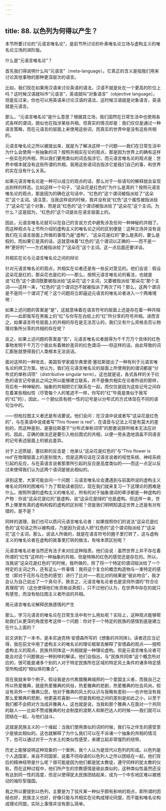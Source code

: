 ```yaml
---
---
---
```

title: 88. 以色列为何得以产生？
---




本节所要讨论的“元语言唯名论”，是前节所讨论的朴素唯名论立场与虚构主义的唯名论立场的进阶版。





什么是“元语言唯名论”？


首先我们得说明什么叫“元语言”（meta-language）。它真正的含义是指我们用来讨论其他事物的那种更深层次的语言。

比如，我们现在如果用汉语来讨论英语的语法，汉语不就是处在一个更高的阶位上吗？这时候汉语就叫作“元语言”，英语就叫“对象语言”（objective language）。但是反过来，你也可以用英语来讨论汉语的语法，这时候汉语就是对象语言，英语就是元语言。

那么，“元语言唯名论”是什么意思？根据其立场，我们固然在日常生活中也使用各式各样的谓词，貌似也在指涉某些共相，但真实的情况却是：我们仅仅是通过一种语言策略，而在元语言的层面上来使用这些词，而真实的世界中是没有这些共相的。

元语言唯名论之所以被提出来，就是为了解决这样一个问题——我们在日常生活中为什么会使用一些抽象的词？按照共相实在论的观点，那是因为世界上的确有这样一些实在的共相，所以我们要用类似的词去指涉它。而元语言唯名论的观点是：世界中根本就没有这些所谓的共相，我用这些语词去指涉它是我们自己的事，和世界的实在没有什么关系。

如果元语言唯名论是一种可以成立的观点的话，那么对于一些语句的解释就会呈现出别样的样态。比如这样一个句子，“这朵花是红色的”为什么是真的？按照元语言唯名论的观点，那是因为的确在这句话中，“红色的”这个谓词被指派给了“这朵花”这个主词。请注意，当我这样说的时候，我并没有说“红色”这个属性被指派给了“这朵花”这个对象，而是说“红色的”这个谓词被指派给了“这朵花”这个主词。为什么？这是因为，“红色的”这个词是处在语言层面上的。

因此，元语言唯名论就可以在自己的言说方式中避免涉及任何一种神秘的共相了。而这种观点与上节所介绍的虚构主义的唯名论之间的区别便是：这种立场并没有说我们在元语言层面上所做的事情乃是“虚构”。“这朵花是红的”要么是真的，要么是假的，而如果它是真的话，这就意味着“红色的”这个谓词以正确的——而不是一种“更好的”——方式被指派给了“这朵花”这个主词。这一点后面还要详谈。





共相实在论与元语言唯名论之间的辩论


针对元语言唯名论的观点，共相实在论者还是有一些反对意见的。他们会说：假设这朵花是红的，那朵花也是红的——那么，按照元语言唯名论的看法，也就是说“红色”这个谓词既要被指派给“这朵花”这个主词，又要被指派给“那朵花”那个主词——这样一来，“红色的”这个谓词岂不就被指派了两次了吗？那么，这两个谓词是不是同一个谓词了呢？这个问题将立即逼迫元语言的唯名论者进入一个两难境地：

如果上述问题的答案是“是”，这就意味着在语言符号的层面上还是存在着一种共相的——此即我写在黑板上的“红”与你写在白纸上的“红”所分享的符号共相。进而言之，如果语言符号层面上的共相的存在是无法否认的，我们又有什么资格去否认物理对象所分享的共相的存在呢？

反之，如果上述问题的答案是“否”，元语言唯名论者就得为千千万万个具体的红色事物发明千千万万个彼此有着微妙差异的红色谓词——但这样的话，由此导致的词汇膨胀就使得我们人类根本无法说话。

面对这样的一种攻击，美国哲学家威尔弗里德·塞拉斯提出了一种有利于元语言唯名论的捍卫方案。他认为，我们在元语言唯名论的层面上所使用到的谓词都是“分布式的单称词项”（distributive singular term）。这也就是说，各式各样的关于红色的语言记号彼此之间之所以能够建立联系，并不是像共相实在论者所说的那样，背后有一种神秘的、抽象的共相把它们联系在一起，而仅仅是因为这些记号之间存在着某些相似性（尽管每个人的笔迹不一样，你写的“红”毕竟是类似于我写的“红”的），因此，一个貌似具有统一性的记号是以分布式的方式体现在不同的语句当中的。

——但柏拉图主义者还是有话要说。他们会问：在汉语中说或者写“这朵花是红色的”，与在英语中说或者写“This flower is red”，在语音与记法上可是有莫大的差别的，而这种差别，是塞拉斯基于“分布式单称词项”的那套说辞所根本无法应对的。因此，正确的做法还是要引入柏拉图式的共相，以便一劳永逸地涵盖不同语言的记号表述层面上的彼此差异。

对于上述质疑，塞拉斯的反击是：他承认“这朵花是红色的”与“This flower is red”在物理层面上的差别很大，但是这两句话在汉语言说者的视觉系统、神经系统引起的反应，与在英语言说者那里所引起的反应是高度类似的——而这一点足以反过来使得我们认为这两个语词是彼此相似的。

讲到这里，大家可能会问一个问题：元语言唯名论会遭遇到与前面所说的虚构主义唯名论同样的困难吗？为了帮助读者回忆，现在我们就来复习一下这理论的困难是什么。按照所谓的虚构主义的唯名论，所有的对于抽象谓词的牵涉都是一种虚构的产物：你说“这朵花是红的”是虚构，说“这朵花是绿的”也是虚构。但这样一来，世界上哪里有真的虚构和假的虚构的区别呢？但是我们明明知道这世界上还是有对有错的，是不是？

同样的道理，我们也可以质问元语言唯名论者：如果按照你们的说法“这朵花是红色的”这句话之所以被构成，乃是因为说话人把“红色的”这个谓词指派给了“这朵花”这个主词，那么，说话人所做的，就是在语言符号的圈子里打转了，这与虚构主义的唯名论者在虚构的故事里打转的做法，有啥本质区别呢？

元语言唯名论者当然还有法子来对应这种指责。他们会说：虽然世界上并不存在着所谓的“红性”这样的一种抽象的共相，但是特殊的红色的感觉还是存在的。所以，当我说“这朵花是红色的”的时候，我所做的，除了将一个特定的谓词指派给了一个特定的主词之外，还有这么一件事情：我将这个复合的概念构造物与一束特定的感觉（即对于花形与花色的感觉）进行了比对——若比对的结果是“彼此吻合”，我才会认为自己说出了一个真句子。换言之，元语言唯名论者也是坚持所谓的“符合论真理观”的（这也使得他们有资格谈真假），只不过他们认为，在世界中存在的就只有感觉，而没有柏拉图主义者所说的共相。





用元语言唯名论解释民族感情的产生


那么，学习元语言的唯名论在日常生活中有什么用处呢？实际上，这种观点能够帮助我们从更深的角度思考这样一个问题：你对于一个特定的民族的感情到底是建立在什么上面的？

前文讲到了一本书，是本尼迪克特·安德森所写的《想象的共同体》。读者还应当记得，我在前文中用了虚构主义的唯名论的理论框架去解释了安德森的观点——按照虚构主义的观点，民族共同体这一共相就是一种理论虚构。但是元语言唯名论者可能会对这个问题做出一种别样的解读。他们会指出，与“民族共同体”这个概念所对应的，很可能是诸多个别的人对于特定民族所在区域的特定风土条件的诸多特定感受所构成的“相似体的集合”。

现在我就来举个例子。假设我是古代希腊雅典城邦的一个爱国主义者，而我自己之所以热爱雅典，就是热爱雅典的风俗，热爱雅典的悲剧，热爱雅典的社会风尚。假设有另外一个雅典公民，他对于雅典的风土的认识与我略有差别——也许他没有我那么爱雅典的悲剧，他更喜欢喜剧——但是我和他之间的差别是如此之小，以至于我们都不会把对方当成非雅典人。这也就是说，当我和那个雅典人在面对一个共同的敌人——比如不赞成雅典的社会制度的波斯人和斯巴达人的时候——我们就可以团结在一起，与他们战斗。

这就是民族主义的一个缘起：当我们使用类似的词的时候，我们与之伴生的感受至少是彼此相似的。这也就解释了为什么我们可以在不诉诸一个抽象的共相的情况下，也可以通过对于一方水土的类似性感受，来建立起非常强烈的纽带。

历史上能够说明这种现象的一个案例，我个人认为是现代以色列的形成。以色列是个人造国家，来自不同国家、说着不同母语的以色列人之所以团结在一起，他们背后的精神纽带是什么呢？很可能是因为他们都是犹太教徒，遵守同样的犹太教的仪轨，而在这种过程中，他们所产生的宗教感情是彼此类似的，这种类似性虽然还没有达到同一性的高度，但足以使得犹太民族团结起来，成为一个中东地区难以被撼动的袖珍型强国。

我之所以要提到以色列，主要是为了驳斥某一种似乎颇有影响的观点，即所谓的团结也好，民族主义也好，好像只能与共相实在论构成理论同盟，而不能和唯名论构成理论同盟。实际上事情并没有那么简单。